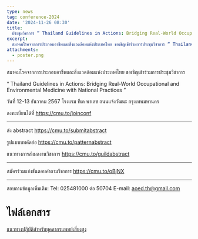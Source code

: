```yaml
---
type: news
tag: conference-2024
date: '2024-11-26 08:30'
title: 
  ประชุมวิชาการ “ Thailand Guidelines in Actions: Bridging Real-World Occupational and Environmental Medicine with National Practices ”
excerpt: 
  สมาคมโรคจากการประกอบอาชีพและสิ่งแวดล้อมแห่งประเทศไทย ขอเชิญเข้าร่วมการประชุมวิชาการ “ Thailand Guidelines in Actions: Bridging Real-World Occupational and Environmental Medicine with National Practices ”
attachments:
  - poster.png
---
```


สมาคมโรคจากการประกอบอาชีพและสิ่งแวดล้อมแห่งประเทศไทย ขอเชิญเข้าร่วมการประชุมวิชาการ 

“ Thailand Guidelines in Actions: Bridging Real-World Occupational and Environmental Medicine with National Practices ”

วันที่ 12-13 ธันวาคม 2567 
โรงแรม ทีเค พาเลซ ถนนแจ้งวัฒนะ กรุงเทพมหานคร 
                                                                             
ลงทะเบียนได้ที่
https://cmu.to/joinconf

-----------------------------------------

ส่ง abstract
https://cmu.to/submitabstract

รูปแบบบทคัดย่อ
https://cmu.to/patternabstract

แนวทางการส่งผลงานวิชาการ
https://cmu.to/guildabstract

---------------------------------------
สมัครร่วมแข่งขันตอบคำถามวิชาการ
https://cmu.to/oBjNX

---------------------------------------
                                                                                   
สอบถามข้อมูลเพิ่มเติม:
Tel: 025481000 ต่อ 50704
E-mail: aoed.th@gmail.com

# ไฟล์เอกสาร
[แนวทางปฏิบัติสำหรับบุคลากรแพทย์เสี่ยงสูง](</news/2024/conference/37-67หนังสือเชิญประชุมวิชาการสมาคม.pdf>)